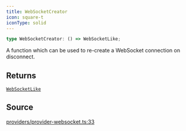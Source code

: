 ```yaml
---
title: WebSocketCreator
icon: square-t
iconType: solid
---
```


```ts
type WebSocketCreator: () => WebSocketLike;
```

A function which can be used to re-create a WebSocket connection on disconnect.

## Returns

[`WebSocketLike`](/sdk/content/interfaces/WebSocketLike)

## Source

[providers/provider-websocket.ts:33](https://github.com/dominant-strategies/quais.js/blob/ec36c527e0c48b8636096bd53c4af25f72470629/src/providers/provider-websocket.ts#L33)
